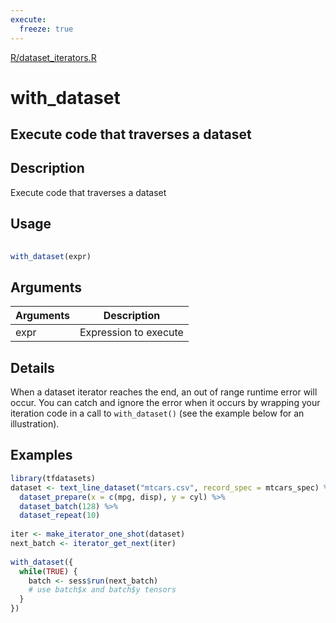 ```yaml
---
execute:
  freeze: true
---
```


[R/dataset_iterators.R](https://github.com/rstudio/tfdatasets//blob/main/R/dataset_iterators.R#L111) 

# with_dataset

## Execute code that traverses a dataset

## Description
 Execute code that traverses a dataset 


## Usage
```r
 
with_dataset(expr) 
```

## Arguments
|Arguments|Description|
|---|---|
| expr | Expression to execute |

## Details
 When a dataset iterator reaches the end, an out of range runtime error will occur. You can catch and ignore the error when it occurs by wrapping your iteration code in a call to `with_dataset()` (see the example below for an illustration). 




## Examples
```r
 
library(tfdatasets) 
dataset <- text_line_dataset("mtcars.csv", record_spec = mtcars_spec) %>% 
  dataset_prepare(x = c(mpg, disp), y = cyl) %>% 
  dataset_batch(128) %>% 
  dataset_repeat(10) 
 
iter <- make_iterator_one_shot(dataset) 
next_batch <- iterator_get_next(iter) 
 
with_dataset({ 
  while(TRUE) { 
    batch <- sess$run(next_batch) 
    # use batch$x and batch$y tensors 
  } 
}) 
 
 
```


